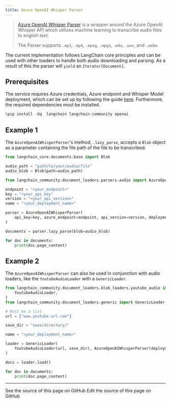 ```yaml
---
title: Azure OpenAI Whisper Parser
---
```


>[Azure OpenAI Whisper Parser](https://learn.microsoft.com/en-us/azure/ai-services/speech-service/whisper-overview) is a wrapper around the Azure OpenAI Whisper API which utilizes machine learning to transcribe audio files to english text.
>
>The Parser supports `.mp3`, `.mp4`, `.mpeg`, `.mpga`, `.m4a`, `.wav`, and `.webm`.

The current implementation follows LangChain core principles and can be used with other loaders to handle both audio downloading and parsing. As a result of this the parser will `yield` an `Iterator[Document]`.

## Prerequisites

The service requires Azure credentials, Azure endpoint and Whisper Model deployment, which can be set up by following the guide [here](https://learn.microsoft.com/en-us/azure/ai-services/openai/whisper-quickstart?tabs=command-line%2Cpython-new%2Cjavascript&pivots=programming-language-python). Furthermore, the required dependencies must be installed.

```python
%pip install -Uq  langchain langchain-community openai
```

## Example 1

The `AzureOpenAIWhisperParser`'s method, `.lazy_parse`, accepts a `Blob` object as a parameter containing the file path of the file to be transcribed.

```python
from langchain_core.documents.base import Blob

audio_path = "path/to/your/audio/file"
audio_blob = Blob(path=audio_path)
```

```python
from langchain_community.document_loaders.parsers.audio import AzureOpenAIWhisperParser

endpoint = "<your_endpoint>"
key = "<your_api_key"
version = "<your_api_version>"
name = "<your_deployment_name>"

parser = AzureOpenAIWhisperParser(
    api_key=key, azure_endpoint=endpoint, api_version=version, deployment_name=name
)
```

```python
documents = parser.lazy_parse(blob=audio_blob)
```

```python
for doc in documents:
    print(doc.page_content)
```

## Example 2

The `AzureOpenAIWhisperParser` can also be used in conjunction with audio loaders, like the `YoutubeAudioLoader` with a `GenericLoader`.

```python
from langchain_community.document_loaders.blob_loaders.youtube_audio import (
    YoutubeAudioLoader,
)
from langchain_community.document_loaders.generic import GenericLoader
```

```python
# Must be a list
url = ["www.youtube.url.com"]

save_dir = "save/directory/"
```

```python
name = "<your_deployment_name>"

loader = GenericLoader(
    YoutubeAudioLoader(url, save_dir), AzureOpenAIWhisperParser(deployment_name=name)
)

docs = loader.load()
```

```python
for doc in documents:
    print(doc.page_content)
```

---

<CardGroup cols={2}>
  <Card title="View Source" icon="eye" href="https://github.com/langchain-ai/docs/blob/main/src/oss/python/integrations/document_loaders/parsers/azure_openai_whisper_parser.mdx">
    See the source of this page on GitHub
  </Card>
  <Card title="Edit Source" icon="pen-to-square" href="https://github.com/langchain-ai/docs/edit/main/src/oss/python/integrations/document_loaders/parsers/azure_openai_whisper_parser.mdx">
    Edit the source of this page on GitHub
  </Card>
</CardGroup>
